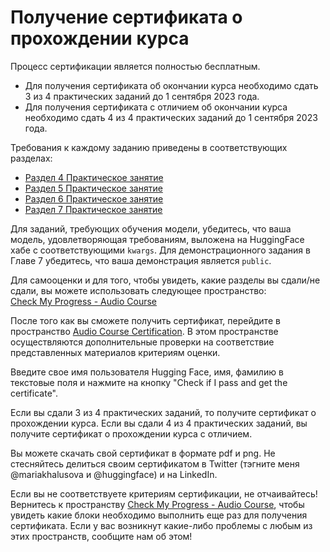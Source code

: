 # Получение сертификата о прохождении курса

Процесс сертификации является полностью бесплатным.  
* Для получения сертификата об окончании курса необходимо сдать 3 из 4 практических заданий до 1 сентября 2023 года.
* Для получения сертификата с отличием об окончании курса необходимо сдать 4 из 4 практических заданий до 1 сентября 2023 года.

Требования к каждому заданию приведены в соответствующих разделах:
* [Раздел 4 Практическое занятие](../chapter4/hands_on)
* [Раздел 5 Практическое занятие](../chapter5/hands_on)
* [Раздел 6 Практическое занятие](../chapter6/hands_on)
* [Раздел 7 Практическое занятие](../chapter7/hands_on)

Для заданий, требующих обучения модели, убедитесь, что ваша модель, удовлетворяющая требованиям, выложена на HuggingFace хабе с соответствующими `kwargs`.
Для демонстрационного задания в Главе 7 убедитесь, что ваша демонстрация является `public`.

Для самооценки и для того, чтобы увидеть, какие разделы вы сдали/не сдали, вы можете использовать следующее пространство:  
[Check My Progress - Audio Course](https://huggingface.co/spaces/MariaK/Check-my-progress-Audio-Course)

После того как вы сможете получить сертификат, перейдите в пространство [Audio Course Certification](https://huggingface.co/spaces/MariaK/Audio-Course-Certification).
В этом пространстве осуществляются дополнительные проверки на соответствие представленных материалов критериям оценки.

Введите свое имя пользователя Hugging Face, имя, фамилию в текстовые поля и нажмите на кнопку "Check if I pass and get the certificate".

Если вы сдали 3 из 4 практических заданий, то получите сертификат о прохождении курса.
Если вы сдали 4 из 4 практических заданий, вы получите сертификат о прохождении курса с отличием.

Вы можете скачать свой сертификат в формате pdf и png. Не стесняйтесь делиться своим сертификатом в Twitter 
(тэгните меня @mariakhalusova и @huggingface) и на LinkedIn.

Если вы не соответствуете критериям сертификации, не отчаивайтесь! Вернитесь к пространству 
[Check My Progress - Audio Course](https://huggingface.co/spaces/MariaK/Check-my-progress-Audio-Course), чтобы увидеть
какие блоки необходимо выполнить еще раз для получения сертификата. Если у вас возникнут какие-либо проблемы с любым из этих пространств,
сообщите нам об этом!
